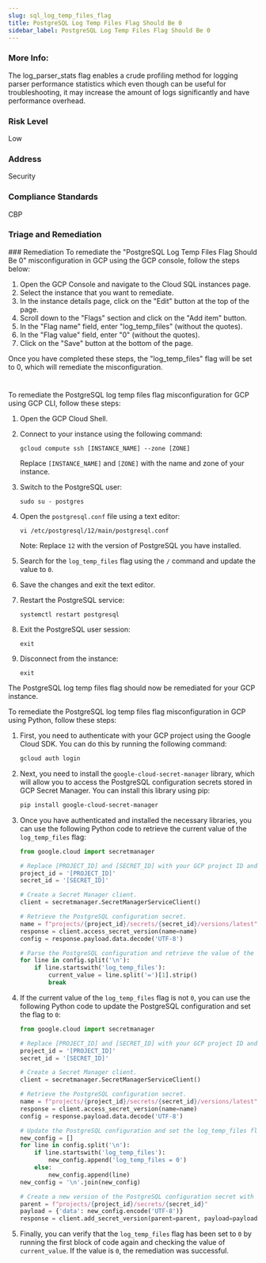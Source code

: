 ```yaml
---
slug: sql_log_temp_files_flag
title: PostgreSQL Log Temp Files Flag Should Be 0
sidebar_label: PostgreSQL Log Temp Files Flag Should Be 0
---
```


### More Info:

The log_parser_stats flag enables a crude profiling method for logging parser performance statistics which even though can be useful for troubleshooting, it may increase the amount of logs significantly and have performance overhead.

### Risk Level

Low

### Address

Security

### Compliance Standards

CBP

### Triage and Remediation
<Tabs>
<Tab title='Remediation'>
### Remediation

<AccordionGroup>
<Accordion title='Using Console' defaultOpen='true'>
To remediate the "PostgreSQL Log Temp Files Flag Should Be 0" misconfiguration in GCP using the GCP console, follow the steps below:

1. Open the GCP Console and navigate to the Cloud SQL instances page.
2. Select the instance that you want to remediate.
3. In the instance details page, click on the "Edit" button at the top of the page.
4. Scroll down to the "Flags" section and click on the "Add item" button.
5. In the "Flag name" field, enter "log_temp_files" (without the quotes).
6. In the "Flag value" field, enter "0" (without the quotes).
7. Click on the "Save" button at the bottom of the page.

Once you have completed these steps, the "log_temp_files" flag will be set to 0, which will remediate the misconfiguration.

#
</Accordion>

<Accordion title='Using CLI'>
To remediate the PostgreSQL log temp files flag misconfiguration for GCP using GCP CLI, follow these steps:

1. Open the GCP Cloud Shell.

2. Connect to your instance using the following command:

   ```
   gcloud compute ssh [INSTANCE_NAME] --zone [ZONE]
   ```

   Replace `[INSTANCE_NAME]` and `[ZONE]` with the name and zone of your instance.

3. Switch to the PostgreSQL user:

   ```
   sudo su - postgres
   ```

4. Open the `postgresql.conf` file using a text editor:

   ```
   vi /etc/postgresql/12/main/postgresql.conf
   ```

   Note: Replace `12` with the version of PostgreSQL you have installed.

5. Search for the `log_temp_files` flag using the `/` command and update the value to `0`.

6. Save the changes and exit the text editor.

7. Restart the PostgreSQL service:

   ```
   systemctl restart postgresql
   ```

8. Exit the PostgreSQL user session:

   ```
   exit
   ```

9. Disconnect from the instance:

   ```
   exit
   ```

The PostgreSQL log temp files flag should now be remediated for your GCP instance.
</Accordion>

<Accordion title='Using Python'>
To remediate the PostgreSQL log temp files flag misconfiguration in GCP using Python, follow these steps:

1. First, you need to authenticate with your GCP project using the Google Cloud SDK. You can do this by running the following command:

   ```bash
   gcloud auth login
   ```

2. Next, you need to install the `google-cloud-secret-manager` library, which will allow you to access the PostgreSQL configuration secrets stored in GCP Secret Manager. You can install this library using pip:

   ```bash
   pip install google-cloud-secret-manager
   ```

3. Once you have authenticated and installed the necessary libraries, you can use the following Python code to retrieve the current value of the `log_temp_files` flag:

   ```python
   from google.cloud import secretmanager

   # Replace [PROJECT_ID] and [SECRET_ID] with your GCP project ID and PostgreSQL configuration secret ID, respectively.
   project_id = '[PROJECT_ID]'
   secret_id = '[SECRET_ID]'

   # Create a Secret Manager client.
   client = secretmanager.SecretManagerServiceClient()

   # Retrieve the PostgreSQL configuration secret.
   name = f"projects/{project_id}/secrets/{secret_id}/versions/latest"
   response = client.access_secret_version(name=name)
   config = response.payload.data.decode('UTF-8')

   # Parse the PostgreSQL configuration and retrieve the value of the log_temp_files flag.
   for line in config.split('\n'):
       if line.startswith('log_temp_files'):
           current_value = line.split('=')[1].strip()
           break
   ```

4. If the current value of the `log_temp_files` flag is not `0`, you can use the following Python code to update the PostgreSQL configuration and set the flag to `0`:

   ```python
   from google.cloud import secretmanager

   # Replace [PROJECT_ID] and [SECRET_ID] with your GCP project ID and PostgreSQL configuration secret ID, respectively.
   project_id = '[PROJECT_ID]'
   secret_id = '[SECRET_ID]'

   # Create a Secret Manager client.
   client = secretmanager.SecretManagerServiceClient()

   # Retrieve the PostgreSQL configuration secret.
   name = f"projects/{project_id}/secrets/{secret_id}/versions/latest"
   response = client.access_secret_version(name=name)
   config = response.payload.data.decode('UTF-8')

   # Update the PostgreSQL configuration and set the log_temp_files flag to 0.
   new_config = []
   for line in config.split('\n'):
       if line.startswith('log_temp_files'):
           new_config.append('log_temp_files = 0')
       else:
           new_config.append(line)
   new_config = '\n'.join(new_config)

   # Create a new version of the PostgreSQL configuration secret with the updated configuration.
   parent = f"projects/{project_id}/secrets/{secret_id}"
   payload = {'data': new_config.encode('UTF-8')}
   response = client.add_secret_version(parent=parent, payload=payload)
   ```

5. Finally, you can verify that the `log_temp_files` flag has been set to `0` by running the first block of code again and checking the value of `current_value`. If the value is `0`, the remediation was successful.
</Accordion>

</AccordionGroup>
</Tab>
</Tabs>

